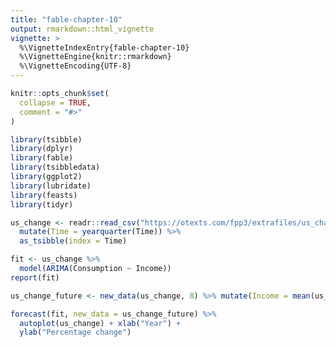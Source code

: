 ```yaml
---
title: "fable-chapter-10"
output: rmarkdown::html_vignette
vignette: >
  %\VignetteIndexEntry{fable-chapter-10}
  %\VignetteEngine{knitr::rmarkdown}
  %\VignetteEncoding{UTF-8}
---
```


```r
knitr::opts_chunk$set(
  collapse = TRUE,
  comment = "#>"
)
```

```r
library(tsibble)
library(dplyr)
library(fable)
library(tsibbledata)
library(ggplot2)
library(lubridate)
library(feasts)
library(tidyr)
```

```r
us_change <- readr::read_csv("https://otexts.com/fpp3/extrafiles/us_change.csv") %>%
  mutate(Time = yearquarter(Time)) %>%
  as_tsibble(index = Time)
```


```r
fit <- us_change %>%
  model(ARIMA(Consumption ~ Income))
report(fit)
```

```r
us_change_future <- new_data(us_change, 8) %>% mutate(Income = mean(us_change$Income))
```


```r
forecast(fit, new_data = us_change_future) %>%
  autoplot(us_change) + xlab("Year") +
  ylab("Percentage change")
```

